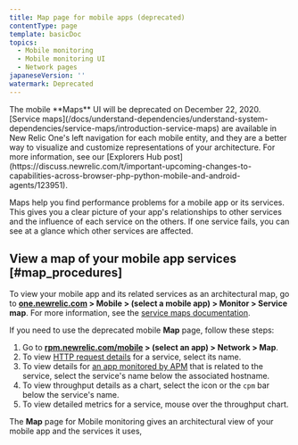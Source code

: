 ```yaml
---
title: Map page for mobile apps (deprecated)
contentType: page
template: basicDoc
topics:
  - Mobile monitoring
  - Mobile monitoring UI
  - Network pages
japaneseVersion: ''
watermark: Deprecated
---
```


<Callout variant="important">
  The mobile **Maps** UI will be deprecated on December 22, 2020. [Service maps](/docs/understand-dependencies/understand-system-dependencies/service-maps/introduction-service-maps) are available in New Relic One's left navigation for each mobile entity, and they are a better way to visualize and customize representations of your architecture. For more information, see our [Explorers Hub post](https://discuss.newrelic.com/t/important-upcoming-changes-to-capabilities-across-browser-php-python-mobile-and-android-agents/123951).
</Callout>

Maps help you find performance problems for a mobile app or its services. This gives you a clear picture of your app's relationships to other services and the influence of each service on the others. If one service fails, you can see at a glance which other services are affected.

## View a map of your mobile app services [#map_procedures]

To view your mobile app and its related services as an architectural map, go to **[one.newrelic.com](https://one.newrelic.com) > Mobile > (select a mobile app) > Monitor > Service map**. For more information, see the [service maps documentation](/docs/understand-dependencies/understand-system-dependencies/service-maps/how-use-service-maps).

If you need to use the deprecated mobile **Map** page, follow these steps:

1. Go to **[rpm.newrelic.com/mobile](https://rpm.newrelic.com/mobile) > (select an app) > Network > Map**.
2. To view [HTTP request details](/docs/mobile-monitoring-ui/http-requests-dashboard) for a service, select its name.
3. To view details for [an app monitored by APM](/docs/applications-menu/applications-overview) that is related to the service, select the service's name below the associated hostname.
4. To view throughput details as a chart, select the icon or the `cpm` bar below the service's name.
5. To view detailed metrics for a service, mouse over the throughput chart.

The **Map** page for Mobile monitoring gives an architectural view of your mobile app and the services it uses,
